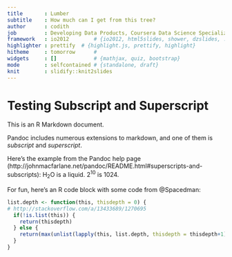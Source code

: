 ```yaml
---
title       : Lumber 
subtitle    : How much can I get from this tree?
author      : codith
job         : Developing Data Products, Coursera Data Science Specialization
framework   : io2012        # {io2012, html5slides, shower, dzslides, ...}
highlighter : prettify  # {highlight.js, prettify, highlight}
hitheme     : tomorrow      # 
widgets     : []            # {mathjax, quiz, bootstrap}
mode        : selfcontained # {standalone, draft}
knit        : slidify::knit2slides
---
```


Testing Subscript and Superscript
========================================================

This is an R Markdown document. 

Pandoc includes numerous extensions to markdown, and one 
of them is *subscript* and *superscript*.

Here's the example from the Pandoc help page 
(http://johnmacfarlane.net/pandoc/README.html#superscripts-and-subscripts): 
H~2~O is a liquid.  2^10^ is 1024.

For fun, here's an R code block with some code from @Spacedman:

```r
list.depth <- function(this, thisdepth = 0) {
# http://stackoverflow.com/a/13433689/1270695
  if(!is.list(this)) {
    return(thisdepth)
  } else {
    return(max(unlist(lapply(this, list.depth, thisdepth = thisdepth+1))))    
  }
}
```